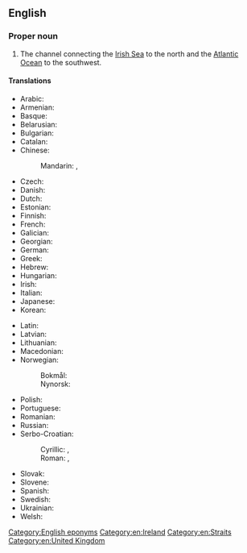 ==English==

===Proper noun===
{{en-proper noun|head=[[St]] [[George]]'s [[channel|Channel]]}}

# The channel connecting the [[Irish Sea]] to the north and the [[Atlantic Ocean]] to the southwest.

====Translations====
{{trans-top|channel connecting the Irish Sea to the north and the Atlantic Ocean}}
* Arabic: {{t|ar|قَنَاة سْاَنْت جُورْج|f}}
* Armenian: {{t|hy|Սուրբ Գևորգի նեղուցներով}}
* Basque: {{t|eu|San Jurgi}}
* Belarusian: {{t|be|Праліў Святога Георга|m}}
* Bulgarian: {{t|bg|Проток Свети Георги|m}}
* Catalan: {{t|ca|canal de Sant Jordi|m}}
* Chinese:
*: Mandarin: {{t+|cmn|聖佐治海峽}}, {{t+|cmn|圣佐治海峡|tr=Shèngzuǒzhìhǎixiá}}
* Czech: {{t|cs|Svatojiřský průliv|m}}
* Danish: {{t|da|Skt. Georges Kanal|c}}
* Dutch: {{t|nl|Sint-Georgekanaal|m}}
* Estonian: {{t|et|Saint George'i väin}}
* Finnish: {{t|fi|Pyhän Yrjön kanaali}}
* French: {{t|fr|canal Saint-Georges|m}}
* Galician: {{t|gl|Canal de San Xurxo|m}}
* Georgian: {{t|ka|წმინდა გიორგის სრუტით}}
* German: {{t|de|St.-Georgs-Kanal|m}}
* Greek: {{t|el|Πορθμός του Αγίου Γεωργίου|m}}
* Hebrew: {{t|he|תעלת סנט ג׳ורג׳|f-p|tr=teálot sent giórgi}}
* Hungarian: {{t|hu|Szent György-csatorna}}
* Irish: {{t|ga|Muir Bhreatan|f}}
* Italian: {{t|it|canale di San Giorgio|m}}
* Japanese: {{t|ja|セントジョージ海峡|tr=Sentojyōji-kaikyō}}
* Korean: {{t|ko|세인트조지 해협}}
{{trans-mid}}
* Latin: {{t|la|Mare Vergivium|n}}
* Latvian: {{t|lv|Svētā Džordža šaurums|m}}
* Lithuanian: {{t|lt|Šv. Jurgio sąsiauris|m}}
* Macedonian: {{t|mk|Светигеоргиев Проток|m}}
* Norwegian:
*: Bokmål: {{t|nb|St George's Channel|m}}
*: Nynorsk: {{t|nn|St George's Channel|m}}
* Polish: {{t|pl|Kanał Świętego Jerzego|m}}
* Portuguese: {{t|pt|Canal de São Jorge|m}}
* Romanian: {{t|ro|Canalul Sfântul Gheorghe|n}}
* Russian: {{t|ru|Проли́в Свято́го Гео́рга|m}}
* Serbo-Croatian: 
*: Cyrillic: {{t|sh|Пролаз Светог Ђорђа|m}}, {{t|sh|Пролаз Светог Јурја|m}} {{qualifier|Croatia}}
*: Roman: {{t|sh|Prolaz Svetog Đorđa|m}}, {{t|sh|Prolaz Svetog Jurja|m}} {{qualifier|Croatia}}
* Slovak: {{t|sk|Prieliv svätého Juraja|m}}
* Slovene: {{t|sl|Kanal sv. Jurija|m}}
* Spanish: {{t|es|canal de San Jorge|m}}
* Swedish: {{t|sv|Sankt Georgskanalen|c}}
* Ukrainian: {{t|uk|Протока Святого Георга|f}}
* Welsh: {{t|cy|Sianel San Siôr}}
{{trans-bottom}}

[[Category:English eponyms]]
[[Category:en:Ireland]]
[[Category:en:Straits]]
[[Category:en:United Kingdom]]